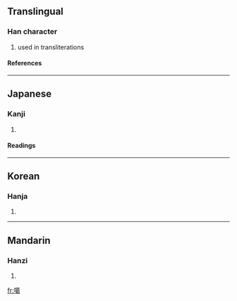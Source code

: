 ==Translingual==
===Han character===
{{Han char|rn=30|rad=口|as=13|sn=16|four=6402<sub>7</sub>|canj=口廿日女 (RTAV)}}
# used in transliterations
====References====
{{Han ref|kx=0211.121|dkj=04426|hdz=10681.080|uh=5676|ud=22134|bh=BEBF|bd=48831}}
----
==Japanese==
===Kanji===
{{ja-kanji|grade=|rs=口13}}
# {{defn|Japanese}} 
====Readings====
{{ja-readings|on=[[かつ]] (katsu), [[かち]] (kachi)|kun=}}
----
==Korean==
===Hanja===
{{ko-hanja|hangeul=갈|rv=gal|mr=kal}}
# {{defn|Korean}}
----
==Mandarin==
===Hanzi===
{{cmn-hanzi|pin=[[gé]] ([[ge2]])|wg=ko<sup>2</sup>}}
# {{defn|Mandarin}}

[[fr:噶]]